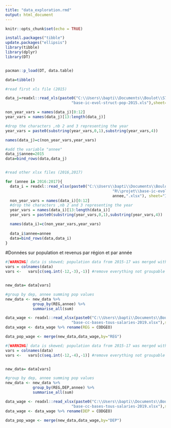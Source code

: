 ```yaml
---
title: "data_exploration.rmd"
output: html_document
---
```


```r
knitr::opts_chunk$set(echo = TRUE)
```

```r
install.packages("tibble")
update.packages("ellipsis")
library(tibble)
library(dplyr)
library(DT)


pacman::p_load(DT, data.table)

data=tibble()

#read first xls file (2015)

data_j=readxl::read_xls(paste0("C:\\Users\\bapti\\Documents\\Boulot\\S7\\R\\projet\\",
                             "base-ic-evol-struct-pop-2015.xls"),sheet="IRIS", skip=5)

non_year_vars = names(data_j)[0:12]
year_vars = names(data_j)[13:length(data_j)]

#drop the characters ,nb 2 and 3 representing the year
year_vars = paste0(substring(year_vars,0,1),substring(year_vars,4))

names(data_j)=c(non_year_vars,year_vars)

#add the variable "annee"
data_j$annee=2015 
data=bind_rows(data,data_j)


#read other xlsx files (2016,2017)

for (annee in 2016:2017){
  data_i = readxl::read_xlsx(paste0("C:\\Users\\bapti\\Documents\\Boulot\\S7\\",
                                               "R\\projet\\base-ic-evol-struct-pop-",
                                               annee,".xlsx"), sheet="IRIS", skip=5)
  non_year_vars = names(data_i)[0:12]
  #drop the characters ,nb 2 and 3 representing the year
  year_vars = names(data_i)[13:length(data_i)] 
  year_vars = paste0(substring(year_vars,0,1),substring(year_vars,4))

  names(data_i)=c(non_year_vars,year_vars)
 
  data_i$annee=annee
  data=bind_rows(data,data_i)
}
```

#Données sur population et revenus par région et par année

```r
#[WARNING] data is skewed; population data from 2015-17 was merged with 2019 salaries
vars = colnames(data)
vars <-   vars[c(seq.int(-12,-3),-1)] #remove everything not groupable by region (=keep only pop vals + reg )


new_data= data[vars]

#group by dep, annee summing pop values
new_data <- new_data %>%
            group_by(REG,annee) %>%
            summarise_all(sum)

data_wage <- readxl::read_xlsx(paste0("C:\\Users\\bapti\\Documents\\Boulot\\S7\\R\\projet\\",
                             "base-cc-bases-tous-salaries-2019.xlsx"),sheet="REG", skip=5)
data_wage <- data_wage %>% rename(REG = CODGEO)

data_pop_wage <- merge(new_data,data_wage,by="REG")

```

```r
#[WARNING] data is skewed; population data from 2015-17 was merged with 2019 salaries
vars = colnames(data)
vars <-   vars[c(seq.int(-12,-4),-1)] #remove everything not groupable by region (=keep only pop vals, dep and reg )


new_data= data[vars]

#group by dep, annee summing pop values
new_data <- new_data %>%
            group_by(REG,DEP,annee) %>%
            summarise_all(sum)

data_wage <- readxl::read_xlsx(paste0("C:\\Users\\bapti\\Documents\\Boulot\\S7\\R\\projet\\",
                             "base-cc-bases-tous-salaries-2019.xlsx"),sheet="DEP", skip=5)
data_wage <- data_wage %>% rename(DEP = CODGEO)

data_pop_wage <- merge(new_data,data_wage,by="DEP")

```

